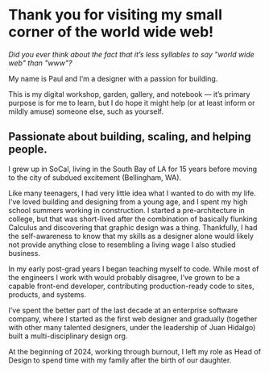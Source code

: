 # Thank you for visiting my small corner of the world wide web!

_Did you ever think about the fact that it’s less syllables to say "world wide web" than "www"?_

My name is Paul and I‘m a designer with a passion for building.

This is my digital workshop, garden, gallery, and notebook &mdash; it’s primary purpose is for me to learn, but I do hope it might help (or at least inform or mildly amuse) someone else, such as yourself.

## Passionate about building, scaling, and helping people.

I grew up in SoCal, living in the South Bay of LA for 15 years before moving to the city of subdued excitement (Bellingham, WA).

Like many teenagers, I had very little idea what I wanted to do with my life. I've loved building and designing from a young age, and I spent my high school summers working in construction. I started a pre-architecture in college, but that was short-lived after the combination of basically flunking Calculus and discovering that graphic design was a thing. Thankfully, I had the self-awareness to know that my skills as a designer alone would likely not provide anything close to resembling a living wage I also studied business.

In my early post-grad years I began teaching myself to code. While most of the engineers I work with would probably disagree, I’ve grown to be a capable front-end developer, contributing production-ready code to sites, products, and systems.

I’ve spent the better part of the last decade at an enterprise software company, where I started as the first web designer and gradually (together with other many talented designers, under the leadership of Juan Hidalgo) built a multi-disciplinary design org.

At the beginning of 2024, working through burnout, I left my role as Head of Design to spend time with my family after the birth of our daughter.
